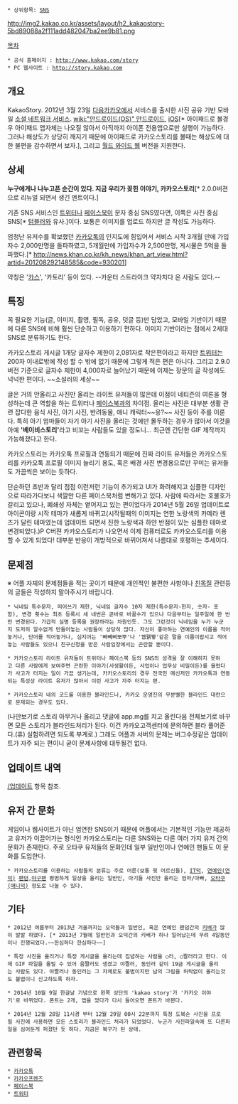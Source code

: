  * 상위항목: [[SNS]]

http://img2.kakao.co.kr/assets/layout/h2_kakaostory-5bd89088a2f111add482047ba2ee9b81.png

[[목차]]

 * 공식 홈페이지 : [[http://www.kakao.com/story]]
 * PC 웹사이트 : [[http://story.kakao.com]]

== 개요 ==
KakaoStory. 2012년 3월 23일 [[다음카카오]]에서 서비스를 출시한 사진 공유 기반 모바일 [[소셜 네트워크 서비스]]. [[wiki:"안드로이드(OS)" 안드로이드]], [[iOS]][* 아이패드로 볼경우 아이패드 앱자체는 나오질 않아서 아직까지 아이폰 전용앱으로만 실행이 가능하다. 그러나 해상도가 상당히 깨지기 때문에 아이패드로 카카오스토리를 볼때는 해상도에 대한 불편을 감수하면서 보자.], 그리고 [[월드 와이드 웹]] 버전을 지원한다.

== 상세 ==
'''누구에게나 나누고픈 순간이 있다. 지금 우리가 꽂힌 이야기, 카카오스토리'''[* 2.0.0버젼으로 리뉴얼 되면서 생긴 멘트이다.]

기존 SNS 서비스인 [[트위터]]나 [[페이스북]]이 문자 중심 SNS였다면, 이쪽은 사진 중심 SNS[* [[텀블러]]와 유사.]이다. 보통은 이미지를 업로드 하지만 글 작성도 가능하다.

엄청난 유저수를 확보했던 [[카카오톡]]의 인지도에 힘입어서 서비스 시작 3개월 만에 가입자수 2,000만명을 돌파하였고, 5개월만에 가입자수가 2,500만명, 게시물은 5억을 돌파했다.[* http://news.khan.co.kr/kh_news/khan_art_view.html?artid=201208292148585&code=930201]

약칭은 '[[카스]]', '카토리' 등이 있다.
--카운터 스트라이크 약자치다 온 사람도 있다.--
== 특징 ==
꼭 필요한 기능(글, 이미지, 촬영, 필독, 공유, 덧글 등)만 담았고, 모바일 기반이기 때문에 다른 SNS에 비해 훨씬 단순하고 이용하기 편하다. 이미지 기반이라는 점에서 2세대 SNS로 분류하기도 한다.

카카오스토리 게시글 1개당 글자수 제한이 2,081자로 작은편이라고 하지만 [[트위터]]는 200자 이내로밖에 작성 할 수 밖에 없기 때문에 그렇게 적은 편은 아니다. 그리고 2.9.0 버전 기준으로 글자수 제한이 4,000자로 늘어났기 때문에 이제는 장문의 글 작성에도 넉넉한 편이다. ~~소설러의 세상~~

글은 거의 안올리고 사진만 올리는 라이트 유저들이 많은데 이점이 네티즌의 여론을 형성하는데 큰 역할을 하는 트위터나 [[페이스북]]과의 차이점. 올리는 사진은 대부분 생활 관련 잡다한 음식 사진, 아기 사진, 반려동물, 애니 캐릭터~~응?~~ 사진 등이 주를 이룬다. 특히 아기 엄마들이 자기 아기 사진을 올리는 것에만 몰두하는 경우가 많아서 이것을 아예 ''' '베이비스토리' '''라고 비꼬는 사람들도 있을 정도니... 최근엔 간단한 GIF 제작까지 가능해졌다고 한다.

카카오스토리는 카카오톡 프로필과 연동되기 때문에 진짜 라이트 유저들은 카카오스토리를 카카오톡 프로필 이미지 늘리기 용도, 혹은 배경 사진 변경용으로만 꾸미는 유저들도 가끔씩은 보이는 듯하다.

단순하던 초반과 달리 점점 이런저런 기능이 추가되고 UI가 화려해지고 심플한 디자인으로 따라가다보니 색깔만 다른 페이스북처럼 변해가고 있다. 사람에 따라서는 호불호가 갈리고 있으나, 폐쇄성 자체는 옅어지고 있는 편이었다가 2014년 5월 26일 업데이트로 아이콘이랑 시작 테마가 새롭게 바뀌고(시작될때의 이미지는 연한 노랑색의 카메라 렌즈가 달린 테마였는데 업데이트 되면서 진한 노랑색과 하얀 반점이 있는 심플한 테마로 변경되었다.)P C버젼 카카오스토리가 나오면서 이제 컴퓨터로도 카카오스토리를 이용 할 수 있게 되었다! 대부분 반응이 개방적으로 바뀌어져서 나름대로 호평하는 추세이다.

== 문제점 ==
※ 어플 자체의 문제점들을 적는 곳이기 때문에 개인적인 불편한 사항이나 [[친목질]] 관련등의 글들은 작성하지 말아주시기 바랍니다.

 * 닉네임 특수문자, 띄어쓰기 제한, 닉네임 글자수 10자 제한(특수문자-한자, 숫자- 포함), 변경 횟수는 최초 등록시 세 네번은 곧바로 바꿀수가 있으나 다음부터는 일주일에 한 번만 변경된다. 가급적 실명 등록을 권장하라는 차원인듯. 그도 그런것이 닉네임을 누가 누군지 도저히 알수없게 만들어놓는 사람들이 상당히 많다. 자신이 좋아하는 연예인의 이름을 적어놓거나, 단어를 적어놓거나, 심지어는 '빠뻬삐뽀뿌'나 '뀁뒑뷓'같은 말을 이름이랍시고 적어놓는 사람들도 있으니 친구신청을 받은 사람입장에서는 곤란할 뿐이다.

 * 카카오스토리 라이트 유저들이 트위터나 페이스북 등의 SNS의 성격을 잘 이해하지 못하고 다른 사람에게 보여주면 곤란한 이야기(사생활이든, 사업이나 업무상 비밀이든)를 올렸다가 사고가 터지는 일이 가끔 생기는데, 카카오스토리의 경우 전국민 메신저인 카카오톡과 연동되는 특성상 라이트 유저가 많아서 이런 사고가 자주 터지는 편.

 * 카카오스토리 내의 코드를 이용한 블라인드나, 카카오 운영진의 무분별한 블라인드 대란으로 문제되는 경우도 있다.
(나만보기로 스토리 아무거나 올리고 댓글에 app.mg를 치고 올린다음 전체보기로 바꾸면 모든 스토리가 블라인드처리가 된다. 이건 카카오고객센터에 문의하면 블라 풀어준다.(휴) 실험하려면 되도록 부계로.)
그래도 어플과 서버의 문제는 버그수정같은 업데이트가 자주 되는 편이니 굳이 문제사항에 대두될건 없다.

== 업데이트 내역 ==
[[/업데이트]] 항목 참조.

== 유저 간 문화 ==
게임이나 웹사이트가 아닌 엄연한 SNS이기 때문에 어플에서는 기본적인 기능만 제공하고 유저가 이끌어가는 형식인 카카오스토리는 다른 SNS와는 다른 여러 가지 유저 간의 문화가 존재한다. 주로 오타쿠 유저들의 문화인데 일부 일반인이나 연예인 팬들도 이 문화를 도입한다.

 * 카카오스토리를 이용하는 사람들의 분류는 주로 어른(보통 윗 어르신들), [[IT덕]], [[연예인(연덕)]] [[팬덤]],[[야구팬]] 평범하게 일상을 올리는 일반인, 아기들 사진만 올리는 엄마/아빠, [[오타쿠(애니덕)]] 정도로 나눌 수 있다.

== 기타 ==
 * 2012년 여름부터 2013년 겨울까지는 오덕들과 일반인, 혹은 연예인 팬덤간의 [[키배]]가 많이 발발 하였다. [* 2013년 7월에 일반인과 오덕간의 키배가 하나 일어났는데 무려 4일동안이나 진행되었다.~~한심하다 한심하다~~]

 * 특정 사진을 올리거나 특정 게시글을 올리는데 집념하는 사람을 ○러, ○짤러라고 한다. 이제 GIF 파일을 올릴 수 있어 움짤러도 생겼고 야짤러, 동인러 같이 19금 게시글을 올리는 사람도 있다. 야짤러나 동인러는 그 자체로도 불법이지만 남의 그림을 허락없이 올리는것도 불법이니 신고하도록 하자.

 * 2014년 10월 9일 한글날 기념으로 왼쪽 상단의 'kakao story'가 '카카오 이야기'로 바뀌었다. 폰트는 2개, 앱을 껐다가 다시 들어오면 폰트가 바뀐다.

 * 2014년 12월 28일 11시경 부터 12월 29일 00시 22분까지 특정 도복순 사진을 프로필 사진에 사용하면 모든 스토리가 블라인드 처리가 되었었다. 누군가 사진파일속에 또 다른파일을 심어둔게 퍼졌던 듯 하다. 지금은 복구가 된 상태.

== 관련항목 ==
 * [[카카오톡]]
 * [[카카오프렌즈]]
 * [[페이스북]]
 * [[트위터]]
